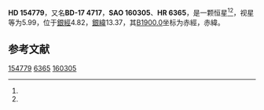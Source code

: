 {{Starbox begin
| name = HD 154779
}}
{{Starbox observe
| epoch = [[J2000.0|J2000.0]]
| constell = {{星座名待查}}<ref name=SIMBAD>{{cite web
 | url=http://simbad.u-strasbg.fr/simbad/sim-id?Ident=HR+6365
 | title =Pulsating variable Star
 | publisher=Centre de Données astronomiques de Strasbourg
 | work=SIMBAD
 | accessdate=2012-07-13}}</ref><ref name=DATA>{{cite web
 | url=http://vizier.u-strasbg.fr/viz-bin/VizieR-5?-out.add=.&-source=5050&-corr=PK=HR&-out.max=9999&HR=6365
 | title=VizieR Detailed Page
 | accessdate=2012-07-13
 | archive-date=2016-03-05
 | archive-url=https://web.archive.org/web/20160305002301/http://vizier.u-strasbg.fr/viz-bin/VizieR-5?-out.add=.&-source=5050&-corr=PK=HR&-out.max=9999&HR=6365
 | dead-url=no
 }}</ref>
| 星官 = 
| ra = {{RA|17|8|14.9}}<ref name=SIMBAD /><ref name=DATA />
| dec = {{DEC|-17|36|33}}<ref name=SIMBAD /><ref name=DATA />
| appmag_v = 5.99<ref name=SIMBAD /><ref name=DATA />
}}
{{Starbox character
| class = K0III<ref name=SIMBAD /><ref name=DATA />
| b-v = 1.01<ref name=SIMBAD /><ref name=DATA />
| u-b = <ref name=SIMBAD /><ref name=DATA />
| r-i = <ref name=SIMBAD /><ref name=DATA />
| variable = 
}}
{{Starbox astrometry
| radial_v = 
| prop_mo_ra = -14
| parallax = 
| p_error = 
}}
{{Starbox catalog
| names =BD-17 4717，[[SAO星表|SAO]] 160305，[[HD星表|HD]] 154779，[[HR星表|HR]] 6365}}
{{Starbox reference |Simbad=HR+6365}}
{{Starbox end}}

'''HD 154779'''，又名'''BD-17 4717'''，'''SAO 160305'''、'''HR 6365'''，是一颗恒星<ref name=SIMBAD /><ref name=DATA />，视星等为5.99，位于[[銀道座標系|銀經]]4.82，[[銀道座標系|銀緯]]13.37，其[[B1900.0|B1900.0]]坐标为赤經{{RA|17|2|26.4}}，赤緯{{DEC|-17|13.37|36}}。

== 参考文献 ==
{{reflist}}

{{star-stub}}

[[Category:HD和HDE天體|154779]]
[[Category:HR天體|6365]]
[[Category:SAO天體|160305]]
